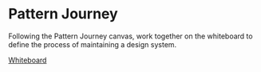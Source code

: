 
<Layout>
<SEO title="Pattern Journey" />

# Pattern Journey

Following the Pattern Journey canvas, work together on the whiteboard to define the process of maintaining a design system.

[Whiteboard](https://app.mural.co/t/ds101workshop3845/m/ds101workshop3845/1590166783672/62bdad1bb12bf8ecaf9068d839592c39026d338e)

</Layout>
